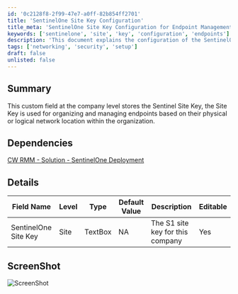 ```yaml
---
id: '0c2128f8-2f99-47e7-a0ff-82b854ff2701'
title: 'SentinelOne Site Key Configuration'
title_meta: 'SentinelOne Site Key Configuration for Endpoint Management'
keywords: ['sentinelone', 'site', 'key', 'configuration', 'endpoints']
description: 'This document explains the configuration of the SentinelOne Site Key at the company level, which is essential for organizing and managing endpoints based on their network location. It includes details on dependencies, field specifications, and a screenshot for reference.'
tags: ['networking', 'security', 'setup']
draft: false
unlisted: false
---
```

## Summary

This custom field at the company level stores the Sentinel Site Key, the Site Key is used for organizing and managing endpoints based on their physical or logical network location within the organization.

## Dependencies

[CW RMM - Solution - SentinelOne Deployment](https://proval.itglue.com/DOC-5078775-15822040)

## Details

| Field Name                | Level | Type     | Default Value | Description                      | Editable |
|---------------------------|-------|----------|---------------|----------------------------------|----------|
| SentinelOne Site Key      | Site  | TextBox  | NA            | The S1 site key for this company | Yes      |

## ScreenShot

![ScreenShot](../../../static/img/Company---SentinelOne-Site-Key/image_1.png)












